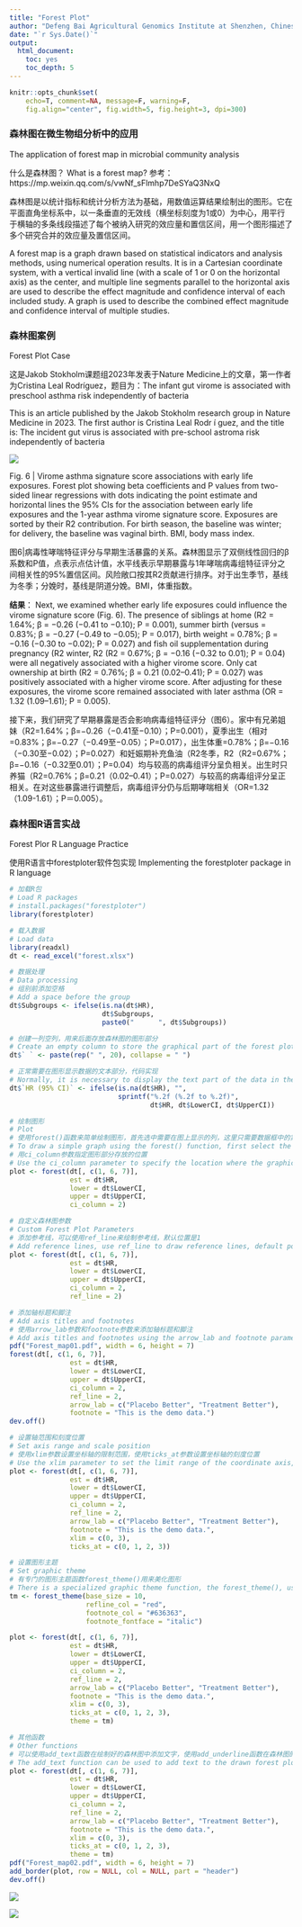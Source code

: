 ---
title: "Forest Plot"
author: "Defeng Bai Agricultural Genomics Institute at Shenzhen, Chinese Academy of Agricultural Sciences"
date: "`r Sys.Date()`"
output:
  html_document:
    toc: yes
    toc_depth: 5
---

```{r setup, include=FALSE}
knitr::opts_chunk$set(
	echo=T, comment=NA, message=F, warning=F,
	fig.align="center", fig.width=5, fig.height=3, dpi=300)
```


### 森林图在微生物组分析中的应用
The application of forest map in microbial community analysis

什么是森林图？
What is a forest map?
参考：https://mp.weixin.qq.com/s/vwNf_sFlmhp7DeSYaQ3NxQ

森林图是以统计指标和统计分析方法为基础，用数值运算结果绘制出的图形。它在平面直角坐标系中，以一条垂直的无效线（横坐标刻度为1或0）为中心，用平行于横轴的多条线段描述了每个被纳入研究的效应量和置信区间，用一个图形描述了多个研究合并的效应量及置信区间。

A forest map is a graph drawn based on statistical indicators and analysis methods, using numerical operation results. It is in a Cartesian coordinate system, with a vertical invalid line (with a scale of 1 or 0 on the horizontal axis) as the center, and multiple line segments parallel to the horizontal axis are used to describe the effect magnitude and confidence interval of each included study. A graph is used to describe the combined effect magnitude and confidence interval of multiple studies.


### 森林图案例
Forest Plot Case

这是Jakob Stokholm课题组2023年发表于Nature Medicine上的文章，第一作者为Cristina Leal Rodríguez，题目为：The infant gut virome is associated with preschool asthma risk independently of bacteria

This is an article published by the Jakob Stokholm research group in Nature Medicine in 2023. The first author is Cristina Leal Rodr í guez, and the title is: The incident gut virus is associated with pre-school astroma risk independently of bacteria

![](e1.forest.plot01.png)

Fig. 6 | Virome asthma signature score associations with early life exposures. Forest plot showing beta coefficients and P values from two-sided linear regressions with dots indicating the point estimate and horizontal lines the 95% CIs for the association between early life exposures and the 1-year asthma virome signature score. Exposures are sorted by their R2 contribution. For birth season, the baseline was winter; for delivery, the baseline was vaginal birth. BMI, body mass index.

图6|病毒性哮喘特征评分与早期生活暴露的关系。森林图显示了双侧线性回归的β系数和P值，点表示点估计值，水平线表示早期暴露与1年哮喘病毒组特征评分之间相关性的95%置信区间。风险敞口按其R2贡献进行排序。对于出生季节，基线为冬季；分娩时，基线是阴道分娩。BMI，体重指数。

**结果**：
Next, we examined whether early life exposures could influence the virome signature score (Fig. 6). The presence of siblings at home (R2 = 1.64%; β = −0.26 (−0.41 to −0.10); P = 0.001), summer birth (versus = 0.83%; β = −0.27 (−0.49 to −0.05); P = 0.017), birth weight = 0.78%; β = −0.16 (−0.30 to −0.02); P = 0.027) and fish oil supplementation during pregnancy (R2 winter, R2 (R2 = 0.67%; β = −0.16 (−0.32 to 0.01); P = 0.04) were all negatively associated with a higher virome score. Only cat ownership at birth (R2 = 0.76%; β = 0.21 (0.02–0.41); P = 0.027) was positively associated with a higher virome score. After adjusting for these exposures, the virome score remained associated with later asthma (OR = 1.32 (1.09–1.61); P = 0.005).

接下来，我们研究了早期暴露是否会影响病毒组特征评分（图6）。家中有兄弟姐妹（R2=1.64%；β=−0.26（−0.41至−0.10）；P=0.001），夏季出生（相对=0.83%；β=−0.27（−0.49至−0.05）；P=0.017），出生体重=0.78%；β=−0.16（−0.30至−0.02）；P=0.027）和妊娠期补充鱼油（R2冬季，R2（R2=0.67%；β=−0.16（−0.32至0.01）；P=0.04）均与较高的病毒组评分呈负相关。出生时只养猫（R2=0.76%；β=0.21（0.02–0.41）；P=0.027）与较高的病毒组评分呈正相关。在对这些暴露进行调整后，病毒组评分仍与后期哮喘相关（OR=1.32（1.09-1.61）；P＝0.005）。



### 森林图R语言实战 
Forest Plor R Language Practice

使用R语言中forestploter软件包实现
Implementing the forestploter package in R language

```{r forest, include=TRUE}
# 加载R包
# Load R packages
# install.packages("forestploter")
library(forestploter)

# 载入数据
# Load data
library(readxl)
dt <- read_excel("forest.xlsx")

# 数据处理
# Data processing
# 组别前添加空格
# Add a space before the group
dt$Subgroups <- ifelse(is.na(dt$HR),
                       dt$Subgroups,
                       paste0("      ", dt$Subgroups))

# 创建一列空列，用来后面存放森林图的图形部分
# Create an empty column to store the graphical part of the forest plot later
dt$` ` <- paste(rep(" ", 20), collapse = " ")

# 正常需要在图形显示数据的文本部分，代码实现
# Normally, it is necessary to display the text part of the data in the graphics, and implement the code accordingly
dt$`HR (95% CI)` <- ifelse(is.na(dt$HR), "",
                           sprintf("%.2f (%.2f to %.2f)",
                                   dt$HR, dt$LowerCI, dt$UpperCI))

# 绘制图形
# Plot
# 使用forest()函数来简单绘制图形，首先选中需要在图上显示的列，这里只需要数据框中的第1，5，6列，2，3，4列用来绘制图形部分
# To draw a simple graph using the forest() function, first select the columns that need to be displayed on the graph. Here, only the first, fifth, and sixth columns in the data frame are needed to draw the graph part
# 用ci_column参数指定图形部分存放的位置
# Use the ci_column parameter to specify the location where the graphic part is stored
plot <- forest(dt[, c(1, 6, 7)],
               est = dt$HR,
               lower = dt$LowerCI,
               upper = dt$UpperCI,
               ci_column = 2)

# 自定义森林图参数
# Custom Forest Plot Parameters
# 添加参考线，可以使用ref_line来绘制参考线，默认位置是1
# Add reference lines, use ref_line to draw reference lines, default position is 1
plot <- forest(dt[, c(1, 6, 7)],
               est = dt$HR,
               lower = dt$LowerCI,
               upper = dt$UpperCI,
               ci_column = 2,
               ref_line = 2)

# 添加轴标题和脚注
# Add axis titles and footnotes
# 使用arrow_lab参数和footnote参数来添加轴标题和脚注
# Add axis titles and footnotes using the arrow_lab and footnote parameters
pdf("Forest_map01.pdf", width = 6, height = 7)
forest(dt[, c(1, 6, 7)],
               est = dt$HR,
               lower = dt$LowerCI,
               upper = dt$UpperCI,
               ci_column = 2,
               ref_line = 2,
               arrow_lab = c("Placebo Better", "Treatment Better"),
               footnote = "This is the demo data.")
dev.off()

# 设置轴范围和刻度位置
# Set axis range and scale position
# 使用xlim参数设置坐标轴的限制范围，使用ticks_at参数设置坐标轴的刻度位置
# Use the xlim parameter to set the limit range of the coordinate axis, and use the ticks_at parameter to set the scale position of the coordinate axis
plot <- forest(dt[, c(1, 6, 7)],
               est = dt$HR,
               lower = dt$LowerCI,
               upper = dt$UpperCI,
               ci_column = 2,
               ref_line = 2,
               arrow_lab = c("Placebo Better", "Treatment Better"),
               footnote = "This is the demo data.",
               xlim = c(0, 3),
               ticks_at = c(0, 1, 2, 3))

# 设置图形主题
# Set graphic theme
# 有专门的图形主题函数forest_theme()用来美化图形
# There is a specialized graphic theme function, the forest_theme(), used to beautify graphics
tm <- forest_theme(base_size = 10,
                   refline_col = "red",
                   footnote_col = "#636363",
                   footnote_fontface = "italic")

plot <- forest(dt[, c(1, 6, 7)],
               est = dt$HR,
               lower = dt$LowerCI,
               upper = dt$UpperCI,
               ci_column = 2,
               ref_line = 2,
               arrow_lab = c("Placebo Better", "Treatment Better"),
               footnote = "This is the demo data.",
               xlim = c(0, 3),
               ticks_at = c(0, 1, 2, 3),
               theme = tm)

# 其他函数
# Other functions
# 可以使用add_text函数在绘制好的森林图中添加文字，使用add_underline函数在森林图的第一行添加水平粗线
# The add_text function can be used to add text to the drawn forest plot, and the add_underline function can be used to add horizontal bold lines to the first line of the forest plot
plot <- forest(dt[, c(1, 6, 7)],
               est = dt$HR,
               lower = dt$LowerCI,
               upper = dt$UpperCI,
               ci_column = 2,
               ref_line = 2,
               arrow_lab = c("Placebo Better", "Treatment Better"),
               footnote = "This is the demo data.",
               xlim = c(0, 3),
               ticks_at = c(0, 1, 2, 3),
               theme = tm)
pdf("Forest_map02.pdf", width = 6, height = 7)
add_border(plot, row = NULL, col = NULL, part = "header")
dev.off()

```


![](Forest_map01.jpg)


![](Forest_map02.jpg)
